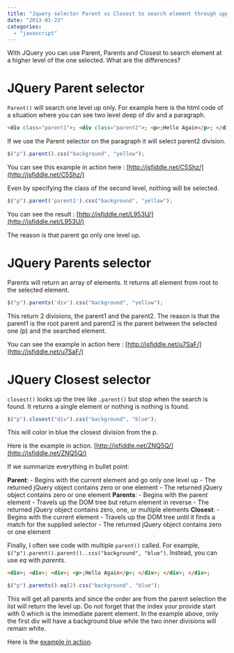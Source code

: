 ```yaml
---
title: "Jquery selector Parent vs Closest to search element through upper levels of hierarchical structure"
date: "2013-01-23"
categories: 
  - "javascript"
---
```


With JQuery you can use Parent, Parents and Closest to search element at a higher level of the one selected. What are the differences?

# JQuery Parent selector

`Parent()` will search one level up only. For example here is the html code of a situation where you can see two level deep of div and a paragraph. 
```html  
<div class="parent1">; <div class="parent2">; <p>;Hello Again</p>; </div>; </div>; 
``` 

If we use the Parent selector on the paragraph it will select parent2 division.

```typescript
$("p").parent().css("background", "yellow"); 
``` 


You can see this example in action here : [http://jsfiddle.net/C5Shz/](http://jsfiddle.net/C5Shz/)

Even by specifying the class of the second level, nothing will be selected.

```typescript
$("p").parent('parent1').css("background", "yellow"); 
``` 


You can see the result : [http://jsfiddle.net/L953U/](http://jsfiddle.net/L953U/)

The reason is that parent go only one level up.

# JQuery Parents selector

Parents will return an array of elements. It returns all element from root to the selected element.

```typescript
$("p").parents('div').css("background", "yellow"); 
``` 
This return 2 divisions, the parent1 and the parent2. The reason is that the parent1 is the root parent and parent2 is the parent between the selected one (p) and the searched element.

You can see the example in action here : [http://jsfiddle.net/u7SaF/](http://jsfiddle.net/u7SaF/)

# JQuery Closest selector

`closest()` looks up the tree like `.parent()` but stop when the search is found. It returns a single element or nothing is nothing is found.

```typescript
$("p").closest("div").css("background", "blue"); 
``` 

This will color in blue the closest division from the p.

Here is the example in action. [http://jsfiddle.net/ZNQ5Q/](http://jsfiddle.net/ZNQ5Q/)

If we summarize everything in bullet point:

**Parent**: - Begins with the current element and go only one level up - The returned jQuery object contains zero or one element - The returned jQuery object contains zero or one element **Parents**: - Begins with the parent element - Travels up the DOM tree but return element in reverse - The returned jQuery object contains zero, one, or multiple elements **Closest**: - Begins with the current element - Travels up the DOM tree until it finds a match for the supplied selector - The returned jQuery object contains zero or one element

Finally, I often see code with multiple `parent()` called. For example, `$("p").parent().parent()..css("background", "blue")`. Instead, you can use _eq_ with _parents_.


```html  
<div>; <div>; <div>; <p>;Hello Again</p>; </div>; </div>; </div>; 
```  

```typescript
$("p").parents().eq(2).css("background", "blue"); 
``` 


This will get all parents and since the order are from the parent selection the list will return the level up. Do not forget that the index your provide start with 0 which is the immediate parent element. In the example above, only the first div will have a background blue while the two inner divisions will remain white.

Here is the [example in action](http://jsfiddle.net/U4msb/1/).
